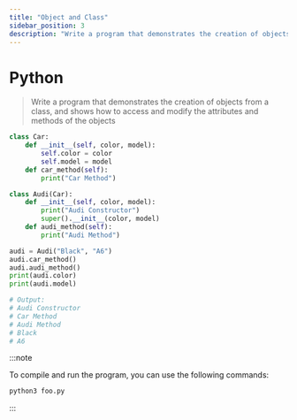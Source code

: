 ```yaml
---
title: "Object and Class"
sidebar_position: 3
description: "Write a program that demonstrates the creation of objects from a class, and shows how to access and modify the attributes and methods of the objects"
---
```



# <Heading name="banner" description="Object and Classes">Python</Heading>

> Write a program that demonstrates the creation of objects from a class, and shows how to access and modify the attributes and methods of the objects

```python
class Car:
    def __init__(self, color, model):
        self.color = color
        self.model = model
    def car_method(self):
        print("Car Method")

class Audi(Car):
    def __init__(self, color, model):
        print("Audi Constructor")
        super().__init__(color, model)
    def audi_method(self):
        print("Audi Method")

audi = Audi("Black", "A6")
audi.car_method()
audi.audi_method()
print(audi.color)
print(audi.model)

# Output:
# Audi Constructor
# Car Method
# Audi Method
# Black
# A6

```

:::note

To compile and run the program, you can use the following commands:

```bash
python3 foo.py
```

:::
